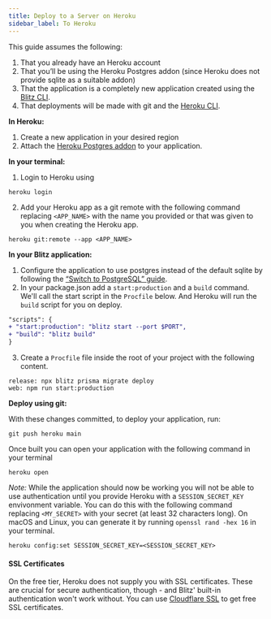 ```yaml
---
title: Deploy to a Server on Heroku
sidebar_label: To Heroku
---
```


<Card type="info">

This guide assumes the following:

1. That you already have an Heroku account
2. That you’ll be using the Heroku Postgres addon (since Heroku does not
   provide sqlite as a suitable addon)
3. That the application is a completely new application created using the
   [Blitz CLI](/docs/cli-new).
4. That deployments will be made with git and the
   [Heroku CLI](https://devcenter.heroku.com/articles/heroku-cli).

</Card>

**In Heroku:**

1. Create a new application in your desired region
2. Attach the
   [Heroku Postgres addon](https://elements.heroku.com/addons/heroku-postgresql)
   to your application.

**In your terminal:**

1. Login to Heroku using

```
heroku login
```

2. Add your Heroku app as a git remote with the following command
   replacing `<APP_NAME>` with the name you provided or that was given to
   you when creating the Heroku app.

```
heroku git:remote --app <APP_NAME>
```

**In your Blitz application:**

1. Configure the application to use postgres instead of the default sqlite
   by following the
   [“Switch to PostgreSQL” guide](/docs/database-overview#switch-to-postgresql).
2. In your package.json add a `start:production` and a `build` command.
   We'll call the start script in the `Procfile` below. And Heroku will
   run the `build` script for you on deploy.

```diff
"scripts": {
+ "start:production": "blitz start --port $PORT",
+ "build": "blitz build"
}
```

3. Create a `Procfile` file inside the root of your project with the
   following content.

```
release: npx blitz prisma migrate deploy
web: npm run start:production
```

**Deploy using git:**

With these changes committed, to deploy your application, run:

```
git push heroku main
```

Once built you can open your application with the following command in
your terminal

```
heroku open
```

_Note:_ While the application should now be working you will not be able
to use authentication until you provide Heroku with a `SESSION_SECRET_KEY`
envivonment variable. You can do this with the following command replacing
`<MY_SECRET>` with your secret (at least 32 characters long). On macOS and
Linux, you can generate it by running `openssl rand -hex 16` in your
terminal.

```
heroku config:set SESSION_SECRET_KEY=<SESSION_SECRET_KEY>
```

#### SSL Certificates

On the free tier, Heroku does not supply you with SSL certificates. These
are crucial for secure authentication, though - and Blitz' built-in
authentication won't work without. You can use
[Cloudflare SSL](https://support.cloudflare.com/hc/en-us/articles/205893698-Configure-Cloudflare-and-Heroku-over-HTTPS)
to get free SSL certificates.
